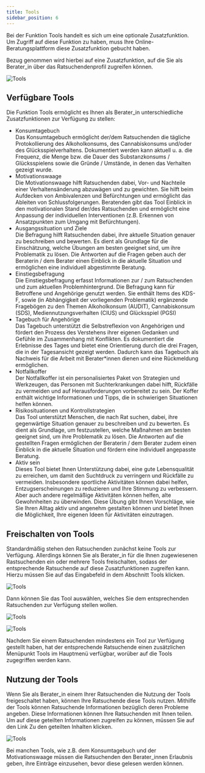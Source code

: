 ```yaml
---
title: Tools
sidebar_position: 6
---
```



<PrimaryNote>
  Bei der Funktion <Bold>Tools</Bold> handelt es sich um eine optionale
  Zusatzfunktion. Um Zugriff auf diese Funktion zu haben, muss Ihre
  Online-Beratungsplattform diese Zusatzfunktion gebucht haben.
</PrimaryNote>

Bezug genommen wird hierbei auf eine Zusatzfunktion, auf die Sie als Berater_in über das Ratsuchendenprofil zugreifen können.

![Tools](../../../static/img/images-onlineberatung/03_Ansicht_Berater/22_Screenshot.png)

## Verfügbare Tools

Die Funktion Tools ermöglicht es Ihnen als Berater_in unterschiedliche Zusatzfunktionen zur Verfügung zu stellen:

<ul>
  <li>
    <Bold>Konsumtagebuch</Bold>
  </li>
  Das Konsumtagebuch ermöglicht der/dem Ratsuchenden die tägliche Protokollierung
  des Alkoholkonsums, des Cannabiskonsums und/oder des Glücksspielverhaltens. Dokumentiert
  werden kann aktuell u. a. die Frequenz, die Menge bzw. die Dauer des Substanzkonsums
  / Glücksspielens sowie die Gründe / Umstände, in denen das Verhalten gezeigt wurde.
  <li>
    <Bold>Motivationswaage</Bold>
  </li>
  Die Motivationswaage hilft Ratsuchenden dabei, Vor- und Nachteile einer Verhaltensänderung
  abzuwägen und zu gewichten. Sie hilft beim Aufdecken von Ambivalenzen und Befürchtungen
  und ermöglicht das Ableiten von Schlussfolgerungen. Beratenden gibt das Tool Einblick
  in den motivationalen Stand der/des Ratsuchenden und ermöglicht eine Anpassung
  der individuellen Interventionen (z.B. Erkennen von Ansatzpunkten zum Umgang mit
  Befürchtungen).
  <li>
    <Bold>Ausgangssituation und Ziele</Bold>
  </li>
  Die Befragung hilft Ratsuchenden dabei, ihre aktuelle Situation genauer zu beschreiben
  und bewerten. Es dient als Grundlage für die Einschätzung, welche Übungen am besten
  geeignet sind, um ihre Problematik zu lösen. Die Antworten auf die Fragen geben
  auch der Beraterin / dem Berater einen Einblick in die aktuelle Situation und ermöglichen
  eine individuell abgestimmte Beratung.
  <li>
    <Bold>Einstiegsbefragung</Bold>
  </li>
  Die Einstiegsbefragung erfasst Informationen zur / zum Ratsuchenden und zum aktuellen
  Problemhintergrund. Die Befragung kann für Betroffene und Angehörige genutzt werden.
  Sie enthält Items des KDS-F, sowie (in Abhängigkeit der vorliegenden Problematik)
  ergänzende Fragebögen zu den Themen Alkoholkonsum (AUDIT), Cannabiskonsum (SDS),
  Mediennutzungsverhalten (CIUS) und Glücksspiel (PGSI)
  <li>
    <Bold>Tagebuch für Angehörige</Bold>
  </li>
  Das Tagebuch unterstützt die Selbstreflexion von Angehörigen und fördert den Prozess
  des Verstehens ihrer eigenen Gedanken und Gefühle im Zusammenhang mit Konflikten.
  Es dokumentiert die Erlebnisse des Tages und bietet eine Orientierung durch die
  drei Fragen, die in der Tagesansicht gezeigt werden. Dadurch kann das Tagebuch
  als Nachweis für die Arbeit mit Berater*innen dienen und eine Rückmeldung ermöglichen.
  <li>
    <Bold>Notfallkoffer</Bold>
  </li>
  Der Notfallkoffer ist ein personalisiertes Paket von Strategien und Werkzeugen,
  das Personen mit Suchterkrankungen dabei hilft, Rückfälle zu vermeiden und auf
  Herausforderungen vorbereitet zu sein. Der Koffer enthält wichtige Informationen
  und Tipps, die in schwierigen Situationen helfen können.
  <li>
    <Bold>Risikosituationen und Kontrollstrategien</Bold>
  </li>
  Das Tool unterstützt Menschen, die nach Rat suchen, dabei, ihre gegenwärtige Situation
  genauer zu beschreiben und zu bewerten. Es dient als Grundlage, um festzustellen,
  welche Maßnahmen am besten geeignet sind, um ihre Problematik zu lösen. Die Antworten
  auf die gestellten Fragen ermöglichen der Beraterin / dem Berater zudem einen Einblick
  in die aktuelle Situation und fördern eine individuell angepasste Beratung.
  <li>
    <Bold>Aktiv sein</Bold>
  </li>
  Dieses Tool bietet Ihnen Unterstützung dabei, eine gute Lebensqualität zu erreichen,
  um damit den Suchtdruck zu verringern und Rückfälle zu vermeiden. Insbesondere
  sportliche Aktivitäten können dabei helfen, Entzugserscheinungen zu reduzieren
  und Ihre Stimmung zu verbessern. Aber auch andere regelmäßige Aktivitäten können
  helfen, alte Gewohnheiten zu überwinden. Diese Übung gibt Ihnen Vorschläge, wie
  Sie Ihren Alltag aktiv und angenehm gestalten können und bietet Ihnen die Möglichkeit,
  Ihre eigenen Ideen für Aktivitäten einzutragen.
</ul>

## Freischalten von Tools

Standardmäßig stehen den Ratsuchenden zunächst keine Tools zur Verfügung. Allerdings können Sie als Berater_in für die Ihnen zugewiesenen Rastsuchenden ein oder mehrere Tools freischalten, sodass der entsprechende Ratsuchende auf diese Zusatzfunktionen zugreifen kann. Hierzu müssen Sie auf das Eingabefeld in dem Abschnitt <UIElement>Tools</UIElement> klicken.

![Tools](../../../static/img/images-onlineberatung/03_Ansicht_Berater/23_Screenshot.png)

Dann können Sie das Tool auswählen, welches Sie dem entsprechenden Ratsuchenden zur Verfügung stellen wollen.

![Tools](../../../static/img/images-onlineberatung/03_Ansicht_Berater/24_Screenshot.png)

![Tools](../../../static/img/images-onlineberatung/03_Ansicht_Berater/25_Screenshot.png)

<PrimaryNote>
  Nachdem Sie einem Ratsuchenden mindestens ein Tool zur Verfügung gestellt
  haben, hat der entsprechende Ratsuchende einen zusätzlichen Menüpunkt
  <UIElement>Tools</UIElement> im Hauptmenü verfügbar, worüber auf die Tools zugegriffen
  werden kann.
</PrimaryNote>

## Nutzung der Tools

Wenn Sie als Berater_in einem Ihrer Ratsuchenden die Nutzung der Tools freigeschaltet haben, können Ihre Ratsuchende diese Tools nutzen. Mithilfe der Tools können Ratsuchende Informationen bezüglich deren Probleme angeben. Diese Informationen können Ihre Ratsuchenden mit Ihnen teilen. Um auf diese geteilten Informationen zugreifen zu können, müssen Sie auf den Link <UIElement>Zu den geteilten Inhalten</UIElement> klicken.

![Tools](../../../static/img/images-onlineberatung/03_Ansicht_Berater/26_Screenshot.png)

Bei manchen Tools, wie z.B. dem Konsumtagebuch und der Motivationswaage müssen die Ratsuchenden den Berater_innen Erlaubnis geben, ihre Einträge einzusehen, bevor diese gelesen werden können.
